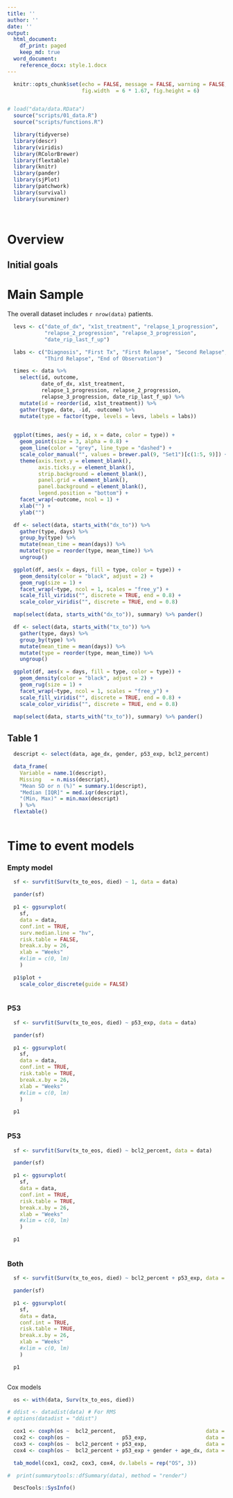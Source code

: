 ```yaml
---
title: ''
author: ''
date: ''
output: 
  html_document:
    df_print: paged
    keep_md: true
  word_document:
    reference_docx: style.1.docx
---
```


```r

  knitr::opts_chunk$set(echo = FALSE, message = FALSE, warning = FALSE, 
                        fig.width  = 6 * 1.67, fig.height = 6)


# load("data/data.RData")
  source("scripts/01_data.R")
  source("scripts/functions.R")

  library(tidyverse)
  library(descr)
  library(viridis)
  library(RColorBrewer)
  library(flextable)
  library(knitr)
  library(pander)
  library(sjPlot)
  library(patchwork)
  library(survival)
  library(survminer)

  
```

# Overview

## Initial goals

# Main Sample

The overall dataset includes `r nrow(data)` patients. 

```r

  levs <- c("date_of_dx", "x1st_treatment", "relapse_1_progression",
            "relapse_2_progression", "relapse_3_progression", 
            "date_rip_last_f_up")

  labs <- c("Diagnosis", "First Tx", "First Relapse", "Second Relapse", 
            "Third Relapse", "End of Observation")

  times <- data %>%
    select(id, outcome, 
           date_of_dx, x1st_treatment, 
           relapse_1_progression, relapse_2_progression,
           relapse_3_progression, date_rip_last_f_up) %>%
    mutate(id = reorder(id, x1st_treatment)) %>%
    gather(type, date, -id, -outcome) %>%
    mutate(type = factor(type, levels = levs, labels = labs))
  

```


```r

  ggplot(times, aes(y = id, x = date, color = type)) +
    geom_point(size = 3, alpha = 0.8) +
    geom_line(color = "grey", line_type = "dashed") +
    scale_color_manual("", values = brewer.pal(9, "Set1")[c(1:5, 9)]) +
    theme(axis.text.y = element_blank(), 
          axis.ticks.y = element_blank(),
          strip.background = element_blank(),
          panel.grid = element_blank(), 
          panel.background = element_blank(), 
          legend.position = "bottom") +
    facet_wrap(~outcome, ncol = 1) +
    xlab("") +
    ylab("")

```


```r

  df <- select(data, starts_with("dx_to")) %>%
    gather(type, days) %>%
    group_by(type) %>%
    mutate(mean_time = mean(days)) %>%
    mutate(type = reorder(type, mean_time)) %>%
    ungroup() 

  ggplot(df, aes(x = days, fill = type, color = type)) +
    geom_density(color = "black", adjust = 2) +
    geom_rug(size = 1) +
    facet_wrap(~type, ncol = 1, scales = "free_y") +
    scale_fill_viridis("", discrete = TRUE, end = 0.8) +
    scale_color_viridis("", discrete = TRUE, end = 0.8)

```

```r

  map(select(data, starts_with("dx_to")), summary) %>% pander()

```


```r


  df <- select(data, starts_with("tx_to")) %>%
    gather(type, days) %>%
    group_by(type) %>%
    mutate(mean_time = mean(days)) %>%
    mutate(type = reorder(type, mean_time)) %>%
    ungroup() 

  ggplot(df, aes(x = days, fill = type, color = type)) +
    geom_density(color = "black", adjust = 2) +
    geom_rug(size = 1) +
    facet_wrap(~type, ncol = 1, scales = "free_y") +
    scale_fill_viridis("", discrete = TRUE, end = 0.8) +
    scale_color_viridis("", discrete = TRUE, end = 0.8)

```
```r

  map(select(data, starts_with("tx_to")), summary) %>% pander()

```


## Table 1

```r

  descript <- select(data, age_dx, gender, p53_exp, bcl2_percent)

  data_frame(
    Variable = name.1(descript),
    Missing   = n.miss(descript),
    "Mean SD or n (%)" = summary.1(descript),
    "Median [IQR]" = med.iqr(descript),
    "(Min, Max)" = min.max(descript)
    ) %>% 
  flextable() 
  
```



# Time to event models

### Empty model

```r

  sf <- survfit(Surv(tx_to_eos, died) ~ 1, data = data) 

  pander(sf)

```

```r

  p1 <- ggsurvplot(
    sf, 
    data = data, 
    conf.int = TRUE, 
    surv.median.line = "hv", 
    risk.table = FALSE, 
    break.x.by = 26, 
    xlab = "Weeks"
    #xlim = c(0, lm)
    ) 

  p1$plot +  
    scale_color_discrete(guide = FALSE) 
  
```
### P53

```r

  sf <- survfit(Surv(tx_to_eos, died) ~ p53_exp, data = data) 

  pander(sf)

```

```r

  p1 <- ggsurvplot(
    sf, 
    data = data, 
    conf.int = TRUE, 
    risk.table = TRUE, 
    break.x.by = 26, 
    xlab = "Weeks"
    #xlim = c(0, lm)
    ) 

  p1 
  
```

### P53

```r

  sf <- survfit(Surv(tx_to_eos, died) ~ bcl2_percent, data = data) 

  pander(sf)

```

```r

  p1 <- ggsurvplot(
    sf, 
    data = data, 
    conf.int = TRUE, 
    risk.table = TRUE, 
    break.x.by = 26, 
    xlab = "Weeks"
    #xlim = c(0, lm)
    ) 

  p1 
  
```

### Both

```r

  sf <- survfit(Surv(tx_to_eos, died) ~ bcl2_percent + p53_exp, data = data) 

  pander(sf)

```

```r

  p1 <- ggsurvplot(
    sf, 
    data = data, 
    conf.int = TRUE, 
    risk.table = TRUE, 
    break.x.by = 26, 
    xlab = "Weeks"
    #xlim = c(0, lm)
    ) 

  p1 
  
```


Cox models


```r

  os <- with(data, Surv(tx_to_eos, died))

# ddist <- datadist(data) # For RMS
# options(datadist = "ddist")

  cox1 <- coxph(os ~  bcl2_percent,                             data = data)
  cox2 <- coxph(os ~                 p53_exp,                   data = data)
  cox3 <- coxph(os ~  bcl2_percent + p53_exp,                   data = data)
  cox4 <- coxph(os ~  bcl2_percent + p53_exp + gender + age_dx, data = data)

  tab_model(cox1, cox2, cox3, cox4, dv.labels = rep("OS", 3))

```


```r

#  print(summarytools::dfSummary(data), method = "render")

```

```r

  DescTools::SysInfo()

```



